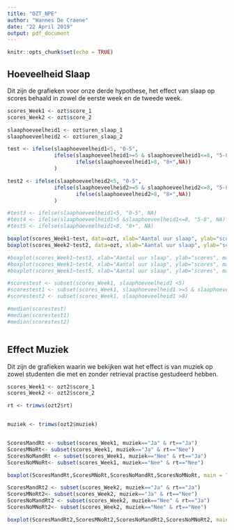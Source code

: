 ```yaml
---
title: "OZT_NPE"
author: "Wannes De Craene"
date: "22 April 2019"
output: pdf_document
---
```


```r
knitr::opts_chunk$set(echo = TRUE)
```

## Hoeveelheid Slaap

Dit zijn de grafieken voor onze derde hypothese, het effect van slaap op scores behaald in zowel de eerste week en de tweede week.

```r
scores_Week1 <- ozt$score_1
scores_Week2 <- ozt$score_2

slaaphoeveelheid1 <- ozt$uren_slaap_1
slaaphoeveelheid2 <- ozt$uren_slaap_2

test <- ifelse(slaaphoeveelheid1<5, "0-5",
               ifelse(slaaphoeveelheid1>=5 & slaaphoeveelheid1<=8, "5-8",
                      ifelse(slaaphoeveelheid1>8, "8+",NA))
               )

test2 <- ifelse(slaaphoeveelheid2<5, "0-5",
               ifelse(slaaphoeveelheid2>=5 & slaaphoeveelheid2<=8, "5-8",
                      ifelse(slaaphoeveelheid2>8, "8+",NA))
               )

#test3 <- ifelse(slaaphoeveelheid1<5, "0-5", NA)
#test4 <- ifelse(slaaphoeveelheid1>5 &slaaphoeveelheid1<=8, "5-8", NA)
#test5 <- ifelse(slaaphoeveelheid1<8, "8+", NA)

boxplot(scores_Week1~test, data=ozt, xlab="Aantal uur slaap", ylab="scores", main="Effect van slaap op scores Week 1")
boxplot(scores_Week2~test2, data=ozt, xlab="Aantal uur slaap", ylab="scores", main="Effect van slaap op scores Week 2")

#boxplot(scores_Week1~test3, xlab="Aantal uur slaap", ylab="scores", main="test1")
#boxplot(scores_Week1~test4, xlab="Aantal uur slaap", ylab="scores", main="test2")
#boxplot(scores_Week1~test5, xlab="Aantal uur slaap", ylab="scores", main="test3")

#scorestest <- subset(scores_Week1, slaaphoeveelheid1 <5)
#scorestest1 <- subset(scores_Week1, slaaphoeveelheid1 >=5 & slaaphoeveelheid1 <=8)
#scorestest2 <- subset(scores_Week1, slaaphoeveelheid1 >8)

#median(scorestest)
#median(scorestest1)
#median(scorestest2)



```

## Effect Muziek

Dit zijn de grafieken waarin we bekijken wat het effect is van muziek op zowel studenten die met en zonder retrieval practise gestudeerd hebben.

```r
scores_Week1 <- ozt2$score_1
scores_Week2 <- ozt2$score_2

rt <- trimws(ozt2$rt)


muziek <- trimws(ozt2$muziek)


ScoresMandRt <- subset(scores_Week1, muziek=="Ja" & rt=="Ja")
ScoresMNoRt<- subset(scores_Week1, muziek=="Ja" & rt=="Nee")
ScoresNoMandRt <- subset(scores_Week1, muziek=="Nee" & rt=="Ja")
ScoresNoMNoRt<- subset(scores_Week1, muziek=="Nee" & rt=="Nee")

boxplot(ScoresMandRt,ScoresMNoRt,ScoresNoMandRt,ScoresNoMNoRt, main = "Effect van Muziek op effectiviteit van Retrieval Practise Week 1", ylab="scores", names = c("M & Rt", "M", "Rt", "nothing"))

ScoresMandRt2 <- subset(scores_Week2, muziek=="Ja" & rt=="Ja")
ScoresMNoRt2<- subset(scores_Week2, muziek=="Ja" & rt=="Nee")
ScoresNoMandRt2 <- subset(scores_Week2, muziek=="Nee" & rt=="Ja")
ScoresNoMNoRt2<- subset(scores_Week2, muziek=="Nee" & rt=="Nee")

boxplot(ScoresMandRt2,ScoresMNoRt2,ScoresNoMandRt2,ScoresNoMNoRt2, main = "Effect van Muziek op effectiviteit van Retrieval Practise Week 2 ", ylab="scores", names = c("M & Rt", "M", "Rt", "nothing"))

```